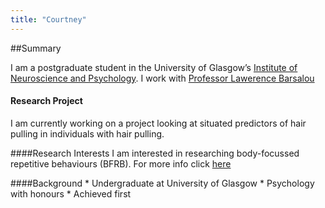 ```yaml
---
title: "Courtney"
---
```

##Summary

I am a postgraduate student in the University of Glasgow's
[Institute of Neuroscience and Psychology](http://www.gla.ac.uk/researchinstitutes/neurosciencepsychology/).
I work with [Professor Lawerence Barsalou](http://barsaloulab.org/lab-members/lawrence-barsalou/)

#### Research Project

I am currently working on a project looking at situated predictors of hair pulling in individuals with hair pulling.

####Research Interests
I am interested in researching body-focussed repetitive behaviours (BFRB).
For more info click [here](research_interests.html)

####Background
 * Undergraduate at University of Glasgow 
 * Psychology with honours
      * Achieved first